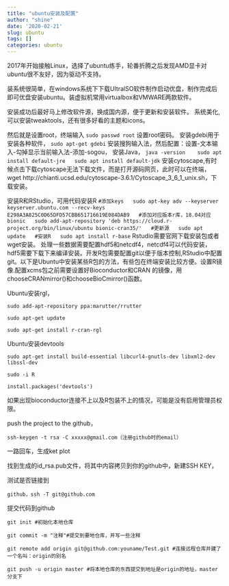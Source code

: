 ```yaml
---
title: "ubuntu安装及配置"
author: "shine"
date: '2020-02-21'
slug: ubuntu
tags: []
categories: ubuntu
---
```


  2017年开始接触Linux，选择了ubuntu练手，轮番折腾之后发现AMD显卡对ubuntu很不友好，因为驱动不支持。

  装系统很简单，在windows系统下下载UItralSO软件制作启动优盘，制作完成后即可优盘安装ubuntu。装虚拟机常用virtualbox和VMWARE两款软件。

  安装成功后最好马上修改软件源，换成国内源，便于更新和安装软件。
  系统美化,可以安装tweaktools，还有很多好看的主题和icons。
  
  然后就是设置root，终端输入
  ```
  sudo passwd root
  ```
  设置root密码。
  安装gdebi用于安装各种软件，
  ```
  sudo apt-get gdebi
  ```
  安装搜狗输入法，然后配置：设置-文本输入-勾掉显示当前输入法-添加-sogou，
  安装Java， 
  ```
  java -version 
  sudo apt install default-jre
  sudo apt install default-jdk
  ```
  安装cytoscape,有时候点击下载cytoscape无法下载文件，而是打开源码网页，此时可以在终端，wget http://chianti.ucsd.edu/cytoscape-3.6.1/Cytoscape_3_6_1_unix.sh，下载安装。

  安装R和RStudio，可用代码安装R
  ```
  #添加keys
  sudo apt-key adv --keyserver keyserver.ubuntu.com --recv-keys E298A3A825C0D65DFD57CBB651716619E084DAB9
  #添加对应版本r库，18.04对应bionic
  sudo add-apt-repository 'deb https://cloud.r-project.org/bin/linux/ubuntu bionic-cran35/'
  #更新源
  sudo apt update
  #安装R
  sudo apt install r-base
  ```
  Rstudio需要官网下载安装包或者wget安装。
  处理一些数据需要配置hdf5和netcdf4，netcdf4可以代码安装，hdf5需要下载下来编译安装。开发R包需要配置git以便于版本控制,RStudio中配置git。以下是Ubuntu中安装某些R包的方法，有些包在终端安装比较方便。设置R镜像.配置xcms包之前需要设置好Bioconductor和CRAN 的镜像，用chooseCRANmirror()和chooseBioCmirror()函数。

Ubuntu安装rgl，
```
sudo add-apt-repository ppa:marutter/rrutter

sudo apt-get update

sudo apt-get install r-cran-rgl
```
Ubuntu安装devtools
```
sudo apt-get install build-essential libcurl4-gnutls-dev libxml2-dev libssl-dev

sudo -i R

install.packages('devtools')
```
如果出现bioconductor连接不上以及R包装不上的情况，可能是没有启用管理员权限。

push the project to the github，
```
ssh-keygen -t rsa -C xxxxx@gmail.com（注册github时的email）
```
一路回车，生成ket plot

找到生成的id_rsa.pub文件，将其中内容拷贝到你的github中，新建SSH KEY，

测试是否链接到
```
github，ssh -T git@github.com
```
提交代码到github
```
git init #初始化本地仓库

git commit -m "注释"#提交到要地仓库，并写一些注释

git remote add origin git@github.com:youname/Test.git #连接远程仓库并建了一个名叫：origin的别名

git push -u origin master #将本地仓库的东西提交到地址是origin的地址，master分支下
```

